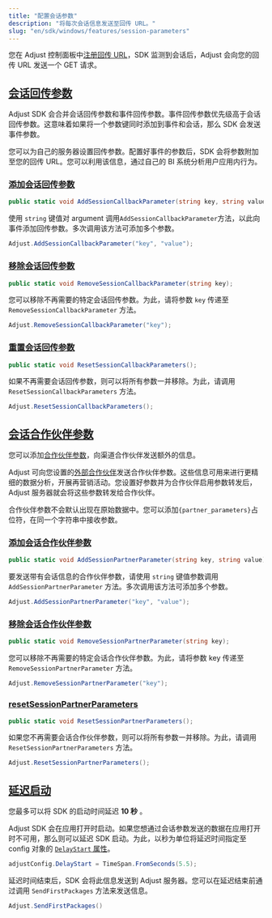 ```yaml
---
title: "配置会话参数"
description: "将每次会话信息发送至回传 URL。"
slug: "en/sdk/windows/features/session-parameters"
---
```

您在 Adjust 控制面板中[注册回传 URL](https://help.adjust.com/en/article/recommended-placeholders-callbacks)，SDK 监测到会话后，Adjust 会向您的回传 URL 发送一个 GET 请求。

[会话回传参数](session-callback-parameters)
-------------------------------------

<callout type="note"> 

Adjust SDK 会合并会话回传参数和事件回传参数。事件回传参数优先级高于会话回传参数。这意味着如果将一个参数键同时添加到事件和会话，那么 SDK 会发送事件参数。
</Callout> 

您可以为自己的服务器设置回传参数。配置好事件的参数后，SDK 会将参数附加至您的回传 URL。您可以利用该信息，通过自己的 BI 系统分析用户应用内行为。

### [添加会话回传参数](add-session-callback-parameters)

<codeblock title="方法签名"> 

```cs
public static void AddSessionCallbackParameter(string key, string value);
```

</CodeBlock> 

使用 `string` 键值对 argument 调用`AddSessionCallbackParameter`方法，以此向事件添加回传参数。多次调用该方法可添加多个参数。

```cs
Adjust.AddSessionCallbackParameter("key", "value");
```

### [移除会话回传参数](remove-session-callback-parameters)

<codeblock title="方法签名"> 

```cs
public static void RemoveSessionCallbackParameter(string key);
```

</CodeBlock> 

您可以移除不再需要的特定会话回传参数。为此，请将参数 `key` 传递至 `RemoveSessionCallbackParameter` 方法。

```cs
Adjust.RemoveSessionCallbackParameter("key");
```

### [重置会话回传参数](reset-session-callback-parameters)

<codeblock title="方法签名"> 

```cs
public static void ResetSessionCallbackParameters();
```

</CodeBlock> 

如果不再需要会话回传参数，则可以将所有参数一并移除。为此，请调用 `ResetSessionCallbackParameters` 方法。

```cs
Adjust.ResetSessionCallbackParameters();
```

[会话合作伙伴参数](session-partner-parameters)
--------------------------------------

您可以添加[合作伙伴参数](https://help.adjust.com/en/article/data-sharing-ad-network#map-parameters)，向渠道合作伙伴发送额外的信息。

Adjust 可向您设置的[外部合作伙伴](https://help.adjust.com/en/article/integrated-partners)发送合作伙伴参数。这些信息可用来进行更精细的数据分析，开展再营销活动。您设置好参数并为合作伙伴启用参数转发后，Adjust 服务器就会将这些参数转发给合作伙伴。
<callout type="note"> 

合作伙伴参数不会默认出现在原始数据中。您可以添加`{partner_parameters}`占位符，在同一个字符串中接收参数。
</Callout> 

### [添加会话合作伙伴参数](add-session-partner-parameters)

<codeblock title="方法签名"> 

```cs
public static void AddSessionPartnerParameter(string key, string value);
```

</CodeBlock> 

要发送带有会话信息的合作伙伴参数，请使用 `string` 键值参数调用 `AddSessionPartnerParameter` 方法。多次调用该方法可添加多个参数。

```cs
Adjust.AddSessionPartnerParameter("key", "value");
```

### [移除会话合作伙伴参数](remove-session-partner-parameters)

<codeblock title="方法签名"> 

```cs
public static void RemoveSessionPartnerParameter(string key);
```

</CodeBlock> 

您可以移除不再需要的特定会话合作伙伴参数。为此，请将参数 key 传递至 `RemoveSessionPartnerParameter` 方法。

```cs
Adjust.RemoveSessionPartnerParameter("key");
```

### [resetSessionPartnerParameters](reset-session-partner-parameters)

<codeblock title="方法签名"> 

```cs
public static void ResetSessionPartnerParameters();
```

</CodeBlock> 

如果您不再需要会话合作伙伴参数，则可以将所有参数一并移除。为此，请调用 `ResetSessionPartnerParameters` 方法。

```cs
Adjust.ResetSessionPartnerParameters();
```

[延迟启动](delay-start)
-------------------

<callout type="note"> 

您最多可以将 SDK 的启动时间延迟 **10 秒** 。
</Callout> 

Adjust SDK 会在应用打开时启动。如果您想通过会话参数发送的数据在应用打开时不可用，那么则可以延迟 SDK 启动。为此，以秒为单位将延迟时间指定至 config 对象的 [`DelayStart` 属性](/en/sdk/flutter/configuration#delay-the-start-of-the-sdk)。

```cs
adjustConfig.DelayStart = TimeSpan.FromSeconds(5.5);
```

延迟时间结束后，SDK 会将此信息发送到 Adjust 服务器。您可以在延迟结束前通过调用 `SendFirstPackages` 方法来发送信息。

```cs
Adjust.SendFirstPackages()
```

